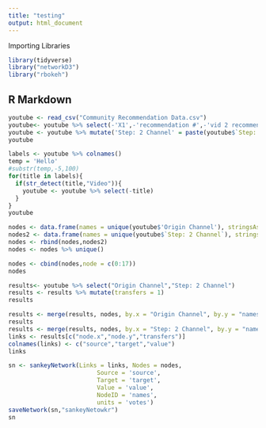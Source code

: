 ```yaml
---
title: "testing"
output: html_document
---
```


Importing Libraries
```r
library(tidyverse)
library("networkD3")
library("rbokeh")
```


## R Markdown

```r
youtube <- read_csv("Community Recommendation Data.csv")
youtube<- youtube %>% select(-'X1',-'recommendation #',-'vid 2 recommendations #',-'vid 1 recommendations #',-'vid 3 recommendations #',-'vid 4 recommendations #',-'vid 5 recommendations #')
youtube <- youtube %>% mutate('Step: 2 Channel' = paste(youtube$`Step: 2 Channel`, " 1"))
youtube
```

```r
labels <- youtube %>% colnames()
temp = 'Hello'
#substr(temp,-5,100)
for(title in labels){
  if(str_detect(title,"Video")){
    youtube <- youtube %>% select(-title)
  }
}
youtube
```


```r

nodes <- data.frame(names = unique(youtube$'Origin Channel'), stringsAsFactors = FALSE)
nodes2 <- data.frame(names = unique(youtube$`Step: 2 Channel`), stringsAsFactors = FALSE)
nodes <- rbind(nodes,nodes2)
nodes <- nodes %>% unique()

nodes <- cbind(nodes,node = c(0:17))
nodes

results<- youtube %>% select("Origin Channel","Step: 2 Channel")
results <- results %>% mutate(transfers = 1)
results

results <- merge(results, nodes, by.x = "Origin Channel", by.y = "names")
results
results <- merge(results, nodes, by.x = "Step: 2 Channel", by.y = "names")
links <- results[c("node.x","node.y","transfers")]
colnames(links) <- c("source","target","value")
links
```

```r
sn <- sankeyNetwork(Links = links, Nodes = nodes, 
                         Source = 'source', 
                         Target = 'target', 
                         Value = 'value', 
                         NodeID = 'names',
                         units = 'votes')
saveNetwork(sn,"sankeyNetowkr")
sn
```